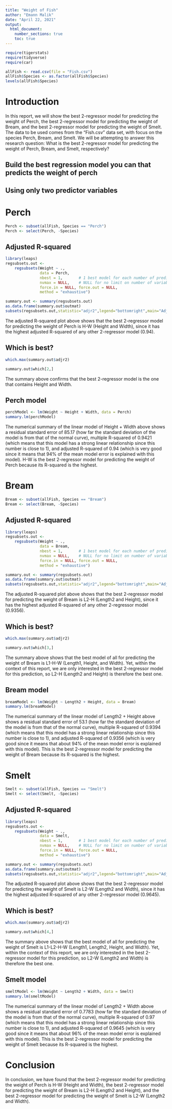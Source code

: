 ```yaml
---
title: "Weight of Fish"
author: "Emann Malik"
date: "April 22, 2021"
output: 
  html_document:
    number_sections: true
    toc: true
---
```



```r
require(tigerstats)
require(tidyverse)
require(car)
```
  
```r
allFish <- read.csv(file = "Fish.csv")
allFish$Species <- as.factor(allFish$Species)
levels(allFish$Species)
```
  
# Introduction

<!--In this section you explain what you are trying to show.  Where did the data come from?  What is the research or other question you are trying to answer?!-->
  
In this report, we will show the best 2-regressor model for predicting the weight of Perch, the best 2-regressor model for predicting the weight of Bream, and the best 2-regressor model for predicting the weight of Smelt. The data to be used comes from the "Fish.csv" data set, with focus on the species Perch, Bream, and Smelt. We will be attempting to answer this research question: What is the best 2-regressor model for predicting the weight of Perch, Bream, and Smelt, respectively?
  
## Build the best regression model you can that predicts the weight of perch
## Using only two predictor variables  
  
# Perch
  
```r
Perch <- subset(allFish, Species == "Perch")
Perch <- select(Perch, -Species)
```  
  
## Adjusted R-squared 
  
```r
library(leaps)
regsubsets.out <-
    regsubsets(Weight ~ .,
               data = Perch,
               nbest = 1,       # 1 best model for each number of predictors
               nvmax = NULL,    # NULL for no limit on number of variables
               force.in = NULL, force.out = NULL,
               method = "exhaustive")

summary.out <- summary(regsubsets.out)
as.data.frame(summary.out$outmat)
subsets(regsubsets.out,statistic="adjr2",legend="bottomright",main="Adjusted R^2")
```
  
The adjusted R-squared plot above shows that the best 2-regressor model for predicting the weight of Perch is H-W (Height and Width), since it has the highest adjusted R-squared of any other 2-regressor model (0.94).   
  
## Which is best? 
  
```r
which.max(summary.out$adjr2)
```
```r
summary.out$which[2,]
```
  
The summary above confirms that the best 2-regressor model is the one that contains Height and Width.   
  
## Perch model
  
```r
perchModel <- lm(Weight ~ Height + Width, data = Perch)
summary.lm(perchModel)
```
  
The numerical summary of the linear model of Height + Width above shows a residual standard error of 85.17 (how far the standard deviation of the model is from that of the normal curve), multiple R-squared of 0.9421 (which means that this model has a strong linear relationship since this number is close to 1), and adjusted R-squared of 0.94 (which is very good since it means that 94% of the mean model error is explained with this model). H-W is the best 2-regressor model for predicting the weight of Perch because its R-squared is the highest.
  
# Bream
  
```r
Bream <- subset(allFish, Species == "Bream")
Bream <- select(Bream, -Species)
```   
  
## Adjusted R-squared 
  
```r
library(leaps)
regsubsets.out <-
    regsubsets(Weight ~ .,
               data = Bream,
               nbest = 1,       # 1 best model for each number of predictors
               nvmax = NULL,    # NULL for no limit on number of variables
               force.in = NULL, force.out = NULL,
               method = "exhaustive")

summary.out <- summary(regsubsets.out)
as.data.frame(summary.out$outmat)
subsets(regsubsets.out,statistic="adjr2",legend="bottomright",main="Adjusted R^2")
```  
  
The adjusted R-squared plot above shows that the best 2-regressor model for predicting the weight of Bream is L2-H (Length2 and Height), since it has the highest adjusted R-squared of any other 2-regressor model (0.9356).  
  
## Which is best? 
  
```r
which.max(summary.out$adjr2)
```  
  
```r
summary.out$which[3,]
```  
  
The summary above shows that the best model of all for predicting the weight of Bream is L1-H-W (Length1, Height, and Width). Yet, within the context of this report, we are only interested in the best 2-regressor model for this prediction, so L2-H (Length2 and Height) is therefore the best one. 
  
## Bream model
  
```r
breamModel <- lm(Weight ~ Length2 + Height, data = Bream)
summary.lm(breamModel)
```  
  
The numerical summary of the linear model of Length2 + Height above shows a residual standard error of 53.1 (how far the standard deviation of the model is from that of the normal curve), multiple R-squared of 0.9394 (which means that this model has a strong linear relationship since this number is close to 1), and adjusted R-squared of 0.9356 (which is very good since it means that about 94% of the mean model error is explained with this model). This is the best 2-regressor model for predicting the weight of Bream because its R-squared is the highest.  
  
# Smelt  
  
```r
Smelt <- subset(allFish, Species == "Smelt")
Smelt <- select(Smelt, -Species)
```  
  
## Adjusted R-squared 
  
```r
library(leaps)
regsubsets.out <-
    regsubsets(Weight ~ .,
               data = Smelt,
               nbest = 1,       # 1 best model for each number of predictors
               nvmax = NULL,    # NULL for no limit on number of variables
               force.in = NULL, force.out = NULL,
               method = "exhaustive")

summary.out <- summary(regsubsets.out)
as.data.frame(summary.out$outmat)
subsets(regsubsets.out,statistic="adjr2",legend="bottomright",main="Adjusted R^2")
```  
  
The adjusted R-squared plot above shows that the best 2-regressor model for predicting the weight of Smelt is L2-W (Length2 and Width), since it has the highest adjusted R-squared of any other 2-regressor model (0.9645).
  
## Which is best? 
  
```r
which.max(summary.out$adjr2)
```  
  
```r
summary.out$which[4,]
```    
  
The summary above shows that the best model of all for predicting the weight of Smelt is L1-L2-H-W (Length1, Length2, Height, and Width). Yet, within the context of this report, we are only interested in the best 2-regressor model for this prediction, so L2-W (Length2 and Width) is therefore the best one.  
  
## Smelt model
  
```r
smeltModel <- lm(Weight ~ Length2 + Width, data = Smelt)
summary.lm(smeltModel)
```   
  
The numerical summary of the linear model of Length2 + Width above shows a residual standard error of 0.7783 (how far the standard deviation of the model is from that of the normal curve), multiple R-squared of 0.97 (which means that this model has a strong linear relationship since this number is close to 1), and adjusted R-squared of 0.9645 (which is very good since it means that about 96% of the mean model error is explained with this model). This is the best 2-regressor model for predicting the weight of Smelt because its R-squared is the highest.  
  
# Conclusion  
  
In conclusion, we have found that the best 2-regressor model for predicting the weight of Perch is H-W (Height and Width), the best 2-regressor model for predicting the weight of Bream is L2-H (Length2 and Height), and the best 2-regressor model for predicting the weight of Smelt is L2-W (Length2 and Width).
  